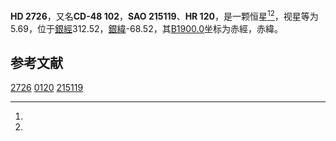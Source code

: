 {{Starbox begin
| name = HD 2726
}}
{{Starbox observe
| epoch = [[J2000.0|J2000.0]]
| constell = {{星座名待查}}<ref name=SIMBAD>{{cite web
 | url=http://simbad.u-strasbg.fr/simbad/sim-id?Ident=HR+120
 | title =Pulsating variable Star
 | publisher=Centre de Données astronomiques de Strasbourg
 | work=SIMBAD
 | accessdate=2012-07-13}}</ref><ref name=DATA>{{cite web
 | url=http://vizier.u-strasbg.fr/viz-bin/VizieR-5?-out.add=.&-source=5050&-corr=PK=HR&-out.max=9999&HR=120
 | title=VizieR Detailed Page
 | accessdate=2012-07-13
 | archive-date=2016-03-05
 | archive-url=https://web.archive.org/web/20160305000129/http://vizier.u-strasbg.fr/viz-bin/VizieR-5?-out.add=.&-source=5050&-corr=PK=HR&-out.max=9999&HR=120
 | dead-url=no
 }}</ref>
| 星官 = 
| ra = {{RA|0|30|26.1}}<ref name=SIMBAD /><ref name=DATA />
| dec = {{DEC|-48|12|54}}<ref name=SIMBAD /><ref name=DATA />
| appmag_v = 5.69<ref name=SIMBAD /><ref name=DATA />
}}
{{Starbox character
| class = F2V<ref name=SIMBAD /><ref name=DATA />
| b-v = 0.35<ref name=SIMBAD /><ref name=DATA />
| u-b = 0.05<ref name=SIMBAD /><ref name=DATA />
| r-i = <ref name=SIMBAD /><ref name=DATA />
| variable = 
}}
{{Starbox astrometry
| radial_v = 0.05
| prop_mo_ra = 2
| parallax = 
| p_error = 
}}
{{Starbox catalog
| names =CD-48 102，[[SAO星表|SAO]] 215119，[[HD星表|HD]] 2726，[[HR星表|HR]] 120}}
{{Starbox reference |Simbad=HR+120}}
{{Starbox end}}

'''HD 2726'''，又名'''CD-48 102'''，'''SAO 215119'''、'''HR 120'''，是一颗恒星<ref name=SIMBAD /><ref name=DATA />，视星等为5.69，位于[[銀道座標系|銀經]]312.52，[[銀道座標系|銀緯]]-68.52，其[[B1900.0|B1900.0]]坐标为赤經{{RA|0|25|35.8}}，赤緯{{DEC|-48|-68.52|55}}。

== 参考文献 ==
{{reflist}}

{{star-stub}}

[[Category:HD和HDE天體|2726]]
[[Category:HR天體|0120]]
[[Category:SAO天體|215119]]